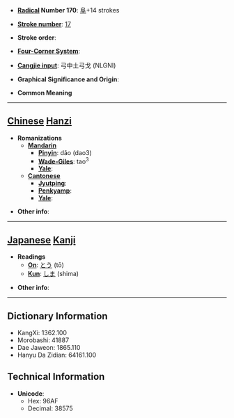 * '''[[Wiktionary:Chinese radical index| Radical]] Number 170''': [[Wiktionary:Chinese radical index 阜|阜]]+14 strokes

* '''[[Wiktionary:Chinese total strokes index|Stroke number]]''': [[Wiktionary:Chinese total strokes index 17|17]]

* '''Stroke order''': 

* '''[[Wiktionary:Chinese four corner index|Four-Corner System]]''': 

* '''[[Wiktionary:Chinese Cangjie index|Cangjie input]]''': 弓中土弓戈 (NLGNI)

* '''Graphical Significance and Origin''': 

* '''Common Meaning'''

----

== [[Chinese]] [[Hanzi]] ==

* '''Romanizations'''
** '''[[Mandarin]]'''
*** '''[[Pinyin]]''': dǎo (dao3)
*** '''[[Wade-Giles]]''': tao<sup>3</sup>
*** '''[[Yale]]''': 
** '''[[Cantonese]]'''
*** '''[[Jyutping]]''':
*** '''[[Penkyamp]]''': 
*** '''[[Yale]]''': 

* '''Other info''': 

----

== [[Japanese]] [[Kanji]] ==

* '''Readings'''
** '''[[On]]''': [[とう]] (tō)
** '''[[Kun]]''': [[しま]] (shima)

* '''Other info''':  

----

== Dictionary Information ==

* KangXi: 1362.100
* Morobashi: 41887
* Dae Jaweon: 1865.110
* Hanyu Da Zidian: 64161.100

== Technical Information ==

* '''Unicode''':
** Hex: 96AF
** Decimal: 38575